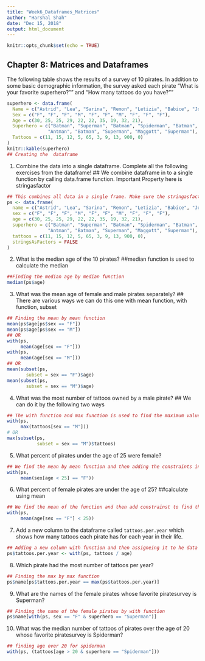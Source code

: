 ```yaml
---
title: "Week6_Dataframes_Matrices"
author: "Harshal Shah"
date: "Dec 15, 2018"
output: html_document
---
```


```r
knitr::opts_chunk$set(echo = TRUE)
```


## Chapter 8: Matrices and Dataframes

The following table shows the results of a survey of 10 pirates. In addition to some basic demographic information, the survey asked each pirate "What is your favorite superhero?"" and "How many tattoos do you have?""

```r
superhero <- data.frame(
  Name = c("Astrid", "Lea", "Sarina", "Remon", "Letizia", "Babice", "Jonas", "Wendy", "Niveditha", "Gioia"),
  Sex = c("F", "F", "F", "M", "F", "F", "M", "F", "F", "F"),
  Age = c(30, 25, 25, 29, 22, 22, 35, 19, 32, 21),
  Superhero = c("Batman", "Superman", "Batman", "Spiderman", "Batman",
               "Antman", "Batman", "Superman", "Maggott", "Superman"),
  Tattoos = c(11, 15, 12, 5, 65, 3, 9, 13, 900, 0)
)
knitr::kable(superhero)
## Creating the  dataframe
```


1. Combine the data into a single dataframe. Complete all the following exercises from the dataframe!
  ## We combine dataframe in to a single function by calling data.frame function. Important Property here is stringasfactor
```r
## This combines all data in a single frame. Make sure the stringasfactors is set to false
ps <- data.frame(
  name = c("Astrid", "Lea", "Sarina", "Remon", "Letizia", "Babice", "Jonas", "Wendy", "Niveditha", "Gioia"),
  sex = c("F", "F", "F", "M", "F", "F", "M", "F", "F", "F"),
  age = c(30, 25, 25, 29, 22, 22, 35, 19, 32, 21),
  superhero = c("Batman", "Superman", "Batman", "Spiderman", "Batman",
               "Antman", "Batman", "Superman", "Maggott", "Superman"),
  tattoos = c(11, 15, 12, 5, 65, 3, 9, 13, 900, 0),
  stringsAsFactors = FALSE
) 

```

2. What is the median age of the 10 pirates?
  ##median function is used to calculate the median
```r
##Finding the median age by median function
median(ps$age)
```

  
3. What was the mean age of female and male pirates separately?
## There are various ways we can do this one with mean function, with function, subset
```r
## Finding the mean by mean function
mean(ps$age[ps$sex == "F"])
mean(ps$age[ps$sex == "M"])
## OR
with(ps, 
     mean(age[sex == "F"]))
with(ps, 
     mean(age[sex == "M"]))
## OR
mean(subset(ps,
       subset = sex == "F")$age)
mean(subset(ps,
       subset = sex == "M")$age)
```

  
4. What was the most number of tattoos owned by a male pirate?
## We can do it by the following two ways 
```r
## The with function and max function is used to find the maximum value
with(ps, 
     max(tattoos[sex == "M"]))
# OR
max(subset(ps, 
           subset = sex == "M")$tattoos)
```


5. What percent of pirates under the age of 25 were female?

```r
## We find the mean by mean function and then adding the constraints in the function
with(ps, 
     mean(sex[age < 25] == "F"))
```

6. What percent of female pirates are under the age of 25?
  ##calculate using mean
```r
## We find the mean of the function and then add constrainst to find the percent value
with(ps, 
     mean(age[sex == "F"] < 25))
```

7. Add a new column to the dataframe called `tattoos.per.year` which shows how many tattoos each pirate has for each year in their life.

```r
## Adding a new column with function and then assigneing it to he data set
ps$tattoos.per.year <- with(ps, tattoos / age)
```

8. Which pirate had the most number of tattoos per year?

```r
## Finding the max by max function
ps$name[ps$tattoos.per.year == max(ps$tattoos.per.year)]
```

9. What are the names of the female pirates whose favorite piratesurvey is Superman?
  
```r
## Finding the name of the female pirates by with function
ps$name[with(ps, sex == "F" & superhero == "Superman")]
```
  
10. What was the median number of tattoos of pirates over the age of 20 whose favorite piratesurvey is Spiderman?

```r
## finding age over 20 for spiderman
with(ps, (tattoos[age > 20 & superhero == "Spiderman"]))
```
